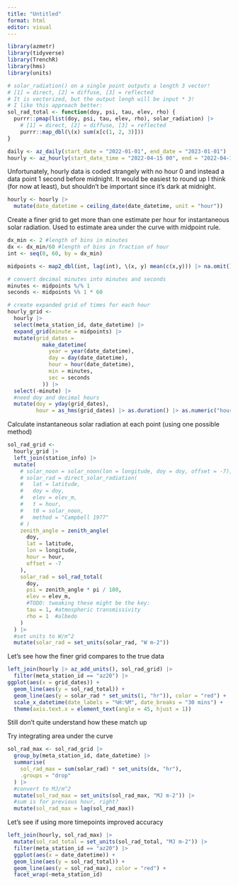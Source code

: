 ```yaml
---
title: "Untitled"
format: html
editor: visual
---
```


```r
library(azmetr)
library(tidyverse)
library(TrenchR)
library(hms)
library(units)

# solar_radiation() on a single point outputs a length 3 vector!
# [1] = direct, [2] = diffuse, [3] = reflected
# It is vectorized, but the output lengh will be input * 3!
# I like this approach better:
sol_rad_total <- function(doy, psi, tau, elev, rho) {
  purrr::pmap(list(doy, psi, tau, elev, rho), solar_radiation) |> 
    # [1] = direct, [2] = diffuse, [3] = reflected
    purrr::map_dbl(\(x) sum(x[c(1, 2, 3)])) 
}
```

```r
daily <- az_daily(start_date = "2022-01-01", end_date = "2023-01-01")
hourly <- az_hourly(start_date_time = "2022-04-15 00", end = "2022-04-18 00")

```

Unfortunately, hourly data is coded strangely with no hour 0 and instead a data point 1 second before midnight.
It would be easiest to round up I think (for now at least), but shouldn't be important since it's dark at midnight.

```r
hourly <- hourly |> 
  mutate(date_datetime = ceiling_date(date_datetime, unit = "hour"))
```


Create a finer grid to get more than one estimate per hour for instantaneous solar radiation.  Used to estimate area under the curve with midpoint rule.

```r
dx_min <- 2 #length of bins in minutes
dx <- dx_min/60 #length of bins in fraction of hour
int <- seq(0, 60, by = dx_min)

midpoints <- map2_dbl(int, lag(int), \(x, y) mean(c(x,y))) |> na.omit()

# convert decimal minutes into minutes and seconds
minutes <- midpoints %/% 1
seconds <- midpoints %% 1 * 60

# create expanded grid of times for each hour
hourly_grid <- 
  hourly |>
  select(meta_station_id, date_datetime) |>
  expand_grid(minute = midpoints) |>
  mutate(grid_dates =
           make_datetime(
             year = year(date_datetime),
             day = day(date_datetime),
             hour = hour(date_datetime),
             min = minutes,
             sec = seconds
           )) |> 
  select(-minute) |> 
  #need doy and decimal hours
  mutate(doy = yday(grid_dates),
         hour = as_hms(grid_dates) |> as.duration() |> as.numeric("hours"))
```


Calculate instantaneous solar radiation at each point (using one possible method)

```r
sol_rad_grid <- 
  hourly_grid |> 
  left_join(station_info) |> 
  mutate(
    # solar_noon = solar_noon(lon = longitude, doy = doy, offset = -7),
    # solar_rad = direct_solar_radiation(
    #   lat = latitude,
    #   doy = doy,
    #   elev = elev_m,
    #   t = hour,
    #   t0 = solar_noon,
    #   method = "Campbell 1977"
    # )
    zenith_angle = zenith_angle(
      doy,
      lat = latitude,
      lon = longitude,
      hour = hour,
      offset = -7
    ),
    solar_rad = sol_rad_total(
      doy,
      psi = zenith_angle * pi / 180,
      elev = elev_m,
      #TODO: tweaking these might be the key:
      tau = 1, #atmospheric transmissivity
      rho = 1  #albedo
    )
  ) |> 
  #set units to W/m^2
  mutate(solar_rad = set_units(solar_rad, "W m-2"))
```


Let's see how the finer grid compares to the true data

```r
left_join(hourly |> az_add_units(), sol_rad_grid) |> 
  filter(meta_station_id == "az20") |> 
ggplot(aes(x = grid_dates)) +
  geom_line(aes(y = sol_rad_total)) +
  geom_line(aes(y = solar_rad * set_units(1, "hr")), color = "red") +
  scale_x_datetime(date_labels = "%H:%M", date_breaks = "30 mins") +
  theme(axis.text.x = element_text(angle = 45, hjust = 1))
```
Still don't quite understand how these match up

Try integrating area under the curve

```r
sol_rad_max <- sol_rad_grid |> 
  group_by(meta_station_id, date_datetime) |> 
  summarise(
    sol_rad_max = sum(solar_rad) * set_units(dx, "hr"),
    .groups = "drop"
  ) |> 
  #convert to MJ/m^2
  mutate(sol_rad_max = set_units(sol_rad_max, "MJ m-2")) |> 
  #sum is for previous hour, right?
  mutate(sol_rad_max = lag(sol_rad_max))
```

Let's see if using more timepoints improved accuracy

```r
left_join(hourly, sol_rad_max) |> 
  mutate(sol_rad_total = set_units(sol_rad_total, "MJ m-2")) |> 
  filter(meta_station_id == "az20") |> 
  ggplot(aes(x = date_datetime)) +
  geom_line(aes(y = sol_rad_total)) +
  geom_line(aes(y = sol_rad_max), color = "red") +
  facet_wrap(~meta_station_id)
```
